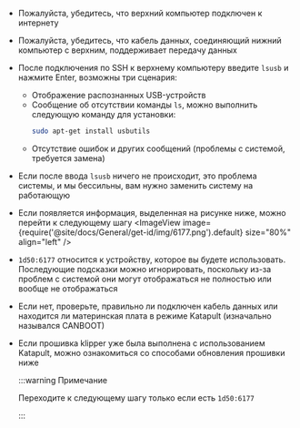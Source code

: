 * Пожалуйста, убедитесь, что верхний компьютер подключен к интернету
* Пожалуйста, убедитесь, что кабель данных, соединяющий нижний компьютер с верхним, поддерживает передачу данных
* После подключения по SSH к верхнему компьютеру введите `lsusb` и нажмите Enter, возможны три сценария:
    * Отображение распознанных USB-устройств
    * Сообщение об отсутствии команды `ls`, можно выполнить следующую команду для установки:
        ```bash
        sudo apt-get install usbutils
        ```
    * Отсутствие ошибок и других сообщений (проблемы с системой, требуется замена)
* Если после ввода `lsusb` ничего не происходит, это проблема системы, и мы бессильны, вам нужно заменить систему на работающую
* Если появляется информация, выделенная на рисунке ниже, можно перейти к следующему шагу
    <ImageView image={require('@site/docs/General/get-id/img/6177.png').default} size="80%" align="left" /> 
* `1d50:6177` относится к устройству, которое вы будете использовать. Последующие подсказки можно игнорировать, поскольку из-за проблем с системой они могут отображаться не полностью или вообще не отображаться
* Если нет, проверьте, правильно ли подключен кабель данных или находится ли материнская плата в режиме Katapult (изначально назывался CANBOOT)
* Если прошивка klipper уже была выполнена с использованием Katapult, можно ознакомиться со способами обновления прошивки ниже

    :::warning Примечание

    Переходите к следующему шагу только если есть `1d50:6177`

    :::